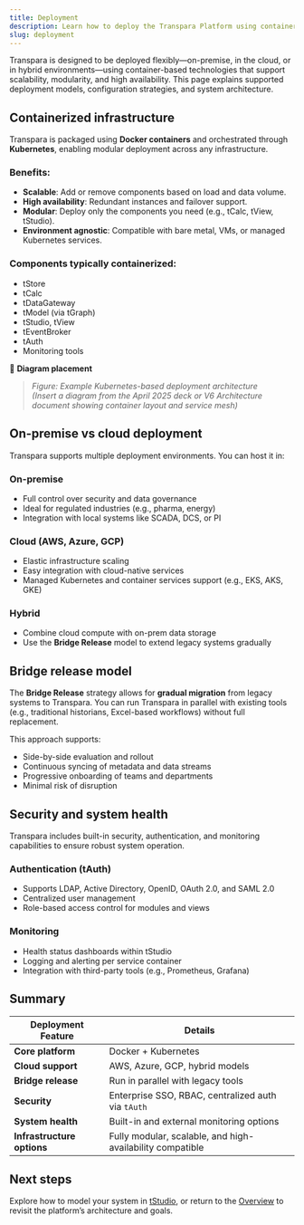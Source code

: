 ```yaml
---
title: Deployment
description: Learn how to deploy the Transpara Platform using containerized infrastructure, hybrid environments, and secure configurations.
slug: deployment
---
```



Transpara is designed to be deployed flexibly—on-premise, in the cloud, or in hybrid environments—using container-based technologies that support scalability, modularity, and high availability. This page explains supported deployment models, configuration strategies, and system architecture.

## Containerized infrastructure

Transpara is packaged using **Docker containers** and orchestrated through **Kubernetes**, enabling modular deployment across any infrastructure.

### Benefits:
- **Scalable**: Add or remove components based on load and data volume.
- **High availability**: Redundant instances and failover support.
- **Modular**: Deploy only the components you need (e.g., tCalc, tView, tStudio).
- **Environment agnostic**: Compatible with bare metal, VMs, or managed Kubernetes services.

### Components typically containerized:
- tStore
- tCalc
- tDataGateway
- tModel (via tGraph)
- tStudio, tView
- tEventBroker
- tAuth
- Monitoring tools

📌 **Diagram placement**  
> *Figure: Example Kubernetes-based deployment architecture*  
> *(Insert a diagram from the April 2025 deck or V6 Architecture document showing container layout and service mesh)*


## On-premise vs cloud deployment

Transpara supports multiple deployment environments. You can host it in:

### On-premise
- Full control over security and data governance
- Ideal for regulated industries (e.g., pharma, energy)
- Integration with local systems like SCADA, DCS, or PI

### Cloud (AWS, Azure, GCP)
- Elastic infrastructure scaling
- Easy integration with cloud-native services
- Managed Kubernetes and container services support (e.g., EKS, AKS, GKE)

### Hybrid
- Combine cloud compute with on-prem data storage
- Use the **Bridge Release** model to extend legacy systems gradually


## Bridge release model

The **Bridge Release** strategy allows for **gradual migration** from legacy systems to Transpara. You can run Transpara in parallel with existing tools (e.g., traditional historians, Excel-based workflows) without full replacement.

This approach supports:
- Side-by-side evaluation and rollout
- Continuous syncing of metadata and data streams
- Progressive onboarding of teams and departments
- Minimal risk of disruption

## Security and system health

Transpara includes built-in security, authentication, and monitoring capabilities to ensure robust system operation.

### Authentication (tAuth)
- Supports LDAP, Active Directory, OpenID, OAuth 2.0, and SAML 2.0
- Centralized user management
- Role-based access control for modules and views

### Monitoring
- Health status dashboards within tStudio
- Logging and alerting per service container
- Integration with third-party tools (e.g., Prometheus, Grafana)

## Summary

| Deployment Feature        | Details                                                     |
|---------------------------|-------------------------------------------------------------|
| **Core platform**         | Docker + Kubernetes                                          |
| **Cloud support**         | AWS, Azure, GCP, hybrid models                               |
| **Bridge release**        | Run in parallel with legacy tools                            |
| **Security**              | Enterprise SSO, RBAC, centralized auth via `tAuth`           |
| **System health**         | Built-in and external monitoring options                     |
| **Infrastructure options**| Fully modular, scalable, and high-availability compatible    |


## Next steps

Explore how to model your system in [tStudio](../core-modules/tstudio), or return to the [Overview](../overview) to revisit the platform’s architecture and goals.
